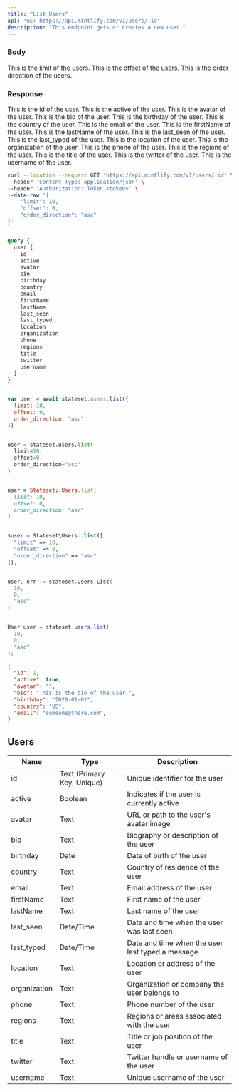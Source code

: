 ```yaml
---
title: "List Users"
api: "GET https://api.mintlify.com/v1/users/:id"
description: "This endpoint gets or creates a new user."
---
```


### Body

<ParamField body="limit" required="true" type="string">
  This is the limit of the users.
</ParamField>

<ParamField body="offset" required="true" type="string">
  This is the offset of the users.
</ParamField>

<ParamField body="order_direction" required="true" type="string">
  This is the order direction of the users.
</ParamField>

### Response

<ResponseField name="id" type="number">
  This is the id of the user.
</ResponseField>

<ResponseField name="active" type="boolean">
  This is the active of the user.
</ResponseField>

<ResponseField name="avatar" type="string">
  This is the avatar of the user.
</ResponseField>

<ResponseField name="bio" type="string">
  This is the bio of the user.
</ResponseField>

<ResponseField name="birthday" type="string">
  This is the birthday of the user.
</ResponseField>

<ResponseField name="country" type="string">
  This is the country of the user.
</ResponseField>

<ResponseField name="email" type="string">
  This is the email of the user.
</ResponseField>

<ResponseField name="firstName" type="string">
  This is the firstName of the user.
</ResponseField>

<ResponseField name="lastName" type="string">
  This is the lastName of the user.
</ResponseField>

<ResponseField name="last_seen" type="string">
  This is the last_seen of the user.
</ResponseField>

<ResponseField name="last_typed" type="string">
  This is the last_typed of the user.
</ResponseField>

<ResponseField name="location" type="string">
  This is the location of the user.
</ResponseField>

<ResponseField name="organization" type="string">
  This is the organization of the user.
</ResponseField>

<ResponseField name="phone" type="string">
  This is the phone of the user.
</ResponseField>

<ResponseField name="regions" type="string">
  This is the regions of the user.
</ResponseField>

<ResponseField name="title" type="string">
  This is the title of the user.
</ResponseField>

<ResponseField name="twitter" type="string">
  This is the twitter of the user.
</ResponseField>

<ResponseField name="username" type="string">
  This is the username of the user.
</ResponseField>



<RequestExample>

```bash cURL
curl --location --request GET 'https://api.mintlify.com/v1/users/:id' \
--header 'Content-Type: application/json' \
--header 'Authorization: Token <token>' \
--data-raw '{
    "limit": 10,
    "offset": 0,
    "order_direction": "asc"
}'
```

```graphQL GraphQL

query {
  user {
    id
    active
    avatar
    bio
    birthday
    country
    email
    firstName
    lastName
    last_seen
    last_typed
    location
    organization
    phone
    regions
    title
    twitter
    username
  }
}
```

```javascript Node.js

var user = await stateset.users.list({
  limit: 10,
  offset: 0,
  order_direction: "asc"
})

```

```python Python

user = stateset.users.list(
  limit=10,
  offset=0,
  order_direction="asc"
)

```

```ruby Ruby

user = Stateset::Users.list(
  limit: 10,
  offset: 0,
  order_direction: "asc"
)

```

```php PHP

$user = Stateset\Users::list([
  "limit" => 10,
  "offset" => 0,
  "order_direction" => "asc"
]);

```

```go Go

user, err := stateset.Users.List(
  10,
  0,
  "asc"
)

```

```java Java

User user = stateset.users.list(
  10,
  0,
  "asc"
);

```


</RequestExample>

<ResponseExample>

```json Response
{
  "id": 1,
  "active": true,
  "avatar": "",
  "bio": "This is the bio of the user.",
  "birthday": "2020-01-01",
  "country": "US",
  "email": "someone@there.com",
}
```

</ResponseExample>



## Users

| Name         | Type                       | Description                                      |
| ------------ | -------------------------- | ------------------------------------------------ |
| id           | Text (Primary Key, Unique) | Unique identifier for the user                   |
| active       | Boolean                    | Indicates if the user is currently active        |
| avatar       | Text                       | URL or path to the user's avatar image           |
| bio          | Text                       | Biography or description of the user             |
| birthday     | Date                       | Date of birth of the user                        |
| country      | Text                       | Country of residence of the user                 |
| email        | Text                       | Email address of the user                        |
| firstName    | Text                       | First name of the user                           |
| lastName     | Text                       | Last name of the user                            |
| last\_seen   | Date/Time                  | Date and time when the user was last seen        |
| last\_typed  | Date/Time                  | Date and time when the user last typed a message |
| location     | Text                       | Location or address of the user                  |
| organization | Text                       | Organization or company the user belongs to      |
| phone        | Text                       | Phone number of the user                         |
| regions      | Text                       | Regions or areas associated with the user        |
| title        | Text                       | Title or job position of the user                |
| twitter      | Text                       | Twitter handle or username of the user           |
| username     | Text                       | Unique username of the user                      |